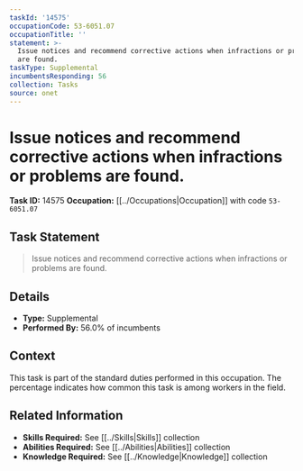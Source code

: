 ```yaml
---
taskId: '14575'
occupationCode: 53-6051.07
occupationTitle: ''
statement: >-
  Issue notices and recommend corrective actions when infractions or problems
  are found.
taskType: Supplemental
incumbentsResponding: 56
collection: Tasks
source: onet
---
```

# Issue notices and recommend corrective actions when infractions or problems are found.

**Task ID:** 14575
**Occupation:** [[../Occupations|Occupation]] with code `53-6051.07`

## Task Statement

> Issue notices and recommend corrective actions when infractions or problems are found.

## Details

- **Type:** Supplemental
- **Performed By:** 56.0% of incumbents

## Context

This task is part of the standard duties performed in this occupation. The percentage indicates how common this task is among workers in the field.

## Related Information

- **Skills Required:** See [[../Skills|Skills]] collection
- **Abilities Required:** See [[../Abilities|Abilities]] collection
- **Knowledge Required:** See [[../Knowledge|Knowledge]] collection
